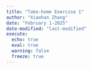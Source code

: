 ```yaml
---
title: "Take-home Exercise 1"
author: "Xiaohan Zhang"
date: "February 1-2025"
date-modified: "last-modified"
execute:
  echo: true
  eval: true
  warning: false
  freeze: true
---
```

